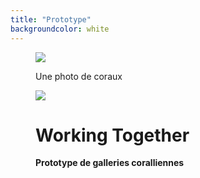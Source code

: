 ```yaml
---
title: "Prototype"
backgroundcolor: white
---
```

<!--<div class="fond">-->
<body>
<figure class="fond">
<img src="image/fond.jpg" class="fond" />
<figcaption>
  <p> Une photo de coraux </p>
  
  </figcaption>
  <div>
<img src="image/Banniere.png" class="banniere" />

  <h1 class="title-wrapper"> Working Together </h1>
</div>
 **Prototype de galleries coralliennes**

</figure>



</body>